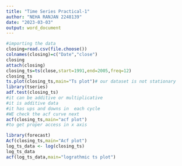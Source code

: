 ---
title: "Time Series Practical-1"
author: "NEHA RANJAN 2248139"
date: "2023-03-03"
output: word_document
---

```{r}
#importing the data
closing=read.csv(file.choose())
colnames(closing)=c("Date","close")
closing
attach(closing)
closing_ts=ts(close,start=1991,end=2005,freq=12)
closing_ts
ts.plot(closing_ts,main="Ts plot")# our dataset is not stationary
library(tseries)
adf.test(closing_ts)
#it can be additive or multiplicative 
#it is additive data
#it has ups and downs in  each cycle
#WE check the acf curve next
acf(closing_ts,main="acf plot")
#to get proper access in x axis

library(forecast)
Acf(closing_ts,main="Acf plot")
log_ts_data <- log(closing_ts)
log_ts_data
acf(log_ts_data,main="lograthmic ts plot")

```

